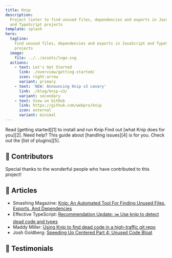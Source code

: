 ```yaml
---
title: Knip
description:
  Project linter to find unused files, dependencies and exports in JavaScript
  and TypeScript projects
template: splash
hero:
  tagline:
    Find unused files, dependencies and exports in JavaScript and TypeScript
    projects
  image:
    file: ../../assets/logo.svg
  actions:
    - text: Let's Get Started
      link: ./overview/getting-started/
      icon: right-arrow
      variant: primary
    - text: 'NEW: Announcing Knip v3 canary'
      link: ./blog/knip-v3/
      variant: secondary
    - text: View on GitHub
      link: https://github.com/webpro/knip
      icon: external
      variant: minimal
---
```



<CardGrid stagger>
  <Card title="Getting Started" icon="rocket">
    Read [getting started][1] to install and run Knip
  </Card>
  <Card title="Less Is More" icon="approve-check">
    Find out [what Knip does for you][2].
  </Card>
  <Card title="Troubleshooting" icon="warning">
    Need help? This guide about [handling issues][4] is for you.
  </Card>
  <Card title="Plugins" icon="list-format">
    Check out the [list of plugins][5].
  </Card>
</CardGrid>

## 🧡 Contributors

Special thanks to the wonderful people who have contributed to this project!

<Contributors />

## 🧡 Articles

- Smashing Magazine: [Knip: An Automated Tool For Finding Unused Files, Exports,
  And Dependencies][68]
- Effective TypeScript: [Recommendation Update: ✂️ Use knip to detect dead code
  and types][69]
- Maddy Miller:
  [Using Knip to find dead code in a high-traffic git repo](https://madelinemiller.dev/blog/knip-dead-code/)
- Josh Goldberg: [Speeding Up Centered Part 4: Unused Code Bloat][70]

## 🧡 Testimonials

<Tweets />

[1]: ./overview/getting-started.md
[2]: ./explanations/why-use-knip.md
[4]: ./guides/handling-issues.md
[5]: ./reference/plugins.md
[10]: https://discord.gg/2Zr3gZa
[68]:
  https://www.smashingmagazine.com/2023/08/knip-automated-tool-find-unused-files-exports-dependencies/
[69]: https://effectivetypescript.com/2023/07/29/knip/
[70]:
  https://www.joshuakgoldberg.com/blog/speeding-up-centered-part-4-unused-code-bloat/
[71]: https://github.com/webpro/knip/graphs/contributors
[72]: https://contrib.rocks/image?repo=webpro/knip
